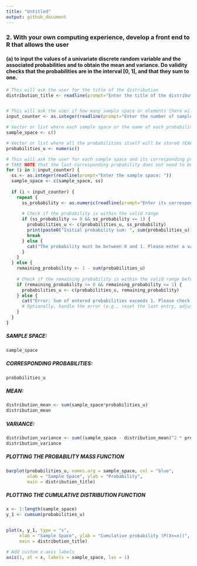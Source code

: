 ---
title: "Untitled"
output: github_document
---


### 2. With your own computing experience, develop a front end to R that allows the user
#### (a) to input the values of a univariate discrete random variable and the associated probabilities and to obtain the mean and variance. Do validity checks that the probabilities are in the interval [0, 1], and that they sum to one.
```{r setup}
# This will ask the user for the title of the distribution
distribution_title <- readline(prompt="Enter the title of the distribution: ")


# This will ask the user if how many sample space or elements there will be
input_counter <- as.integer(readline(prompt="Enter the number of sample space: "))

# Vector or list where each sample space or the name of each probability will be stored (EXAMPLE: Head or Tails)
sample_space <- c()

# Vector or list where all the probabilities itself will be stored (EXAMPLE: 0.6, 0.4)
probabilities_u <- numeric()

# This will ask the user for each sample space and its corresponding probability
# TAKE NOTE that the last corresponding probability does not need to be entered, it will be automatic
for (i in 1:input_counter) {
  ss <- as.integer(readline(prompt="Enter the sample space: "))
  sample_space <- c(sample_space, ss)
  
  if (i < input_counter) {
    repeat {
      ss_probability <- as.numeric(readline(prompt="Enter its corresponding probability: "))
      
      # Check if the probability is within the valid range
      if (ss_probability >= 0 && ss_probability <= 1) {
        probabilities_u <- c(probabilities_u, ss_probability)
        print(paste0("Initial probability sum: ", sum(probabilities_u)))
        break
      } else {
        cat("The probability must be between 0 and 1. Please enter a valid probability.\n")
      }
    }
  } else {
    remaining_probability <- 1 - sum(probabilities_u)
    
    # Check if the remaining probability is within the valid range before adding
    if (remaining_probability >= 0 && remaining_probability <= 1) {
      probabilities_u <- c(probabilities_u, remaining_probability)
    } else {
      cat("Error: Sum of entered probabilities exceeds 1. Please check your inputs.\n")
      # Optionally, handle the error (e.g., reset the last entry, adjust the entire vector, etc.)
    }
  }
}
```



##### SAMPLE SPACE:
```{r}
sample_space
```

##### CORRESPONDING PROBABILITIES:
```{r}
probabilities_u
```


##### MEAN:
```{r}
distribution_mean <- sum(sample_space*probabilities_u)
distribution_mean
```


##### VARIANCE:
```{r}
distribution_variance <- sum((sample_space - distribution_mean)^2 * probabilities_u)
distribution_variance
```


##### PLOTTING THE PROBABILITY MASS FUNCTION
```{r}
barplot(probabilities_u, names.arg = sample_space, col = "blue",
        xlab = "Sample Space", ylab = "Probability",
        main = distribution_title)
```


##### PLOTTING THE CUMULATIVE DISTRIBUTION FUNCTION
```{r}
x <- 1:length(sample_space)
y_1 <- cumsum(probabilities_u)


plot(x, y_1, type = "s",
     xlab = "Sample Space", ylab = "Cumulative probability (P(X<=x))",
     main = distribution_title)

# Add custom x-axis labels
axis(1, at = x, labels = sample_space, las = 1)
```












